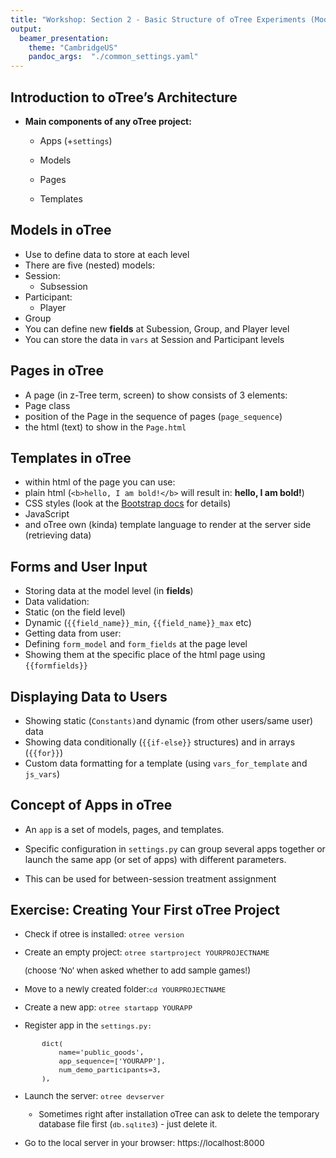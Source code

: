 ```yaml
---
title: "Workshop: Section 2 - Basic Structure of oTree Experiments (Models, Pages, Templates)"
output: 
  beamer_presentation:
    theme: "CambridgeUS"
    pandoc_args:  "./common_settings.yaml"
---
```


## Introduction to oTree's  Architecture

-   **Main components of any oTree project:**

    -   Apps (+`settings`)

    -   Models

    -   Pages

    -   Templates

## Models in oTree

-  Use to define data to store at each level
-   There are five (nested) models:
  - Session:
     - Subsession
  - Participant:
     - Player
  - Group   
-   You can define new **fields** at Subession, Group, and Player level
-  You can store the data in `vars` at Session and Participant levels

## Pages in oTree

-   A page (in z-Tree term, screen) to show consists of 3 elements:
  - Page class 
  - position of the Page in the sequence of pages (`page_sequence`)
  - the html (text) to show in the `Page.html`


## Templates in oTree

-  within html of the page you can use:
  - plain html (`<b>hello, I am bold!</b>` will result in:
  **hello, I am bold!**)
  - CSS styles (look at the [Bootstrap docs](https://getbootstrap.com/) for details)
  - JavaScript
  - and oTree own (kinda) template language to render  at the server side (retrieving data)
  

## Forms and User Input

-   Storing data at the model level (in **fields**)
-   Data validation:
   - Static (on the field level)
   - Dynamic (`{{field_name}}_min`, `{{field_name}}_max` etc)
-   Getting data from user:
  - Defining `form_model` and `form_fields` at the page level
  - Showing them at the specific place of the html page using `{{formfields}}`

## Displaying Data to Users

-   Showing static (`Constants)`and dynamic (from other users/same user) data
- Showing data conditionally (`{{if-else}}` structures) and in arrays (`{{for}}`)
-   Custom data formatting for a template (using `vars_for_template` and `js_vars`)

## Concept of Apps in oTree

-   An `app` is a set of models, pages, and templates.

-   Specific configuration in `settings.py` can group several apps together or launch the same app (or set of apps) with different parameters.

-   This can be used for between-session treatment assignment

## Exercise: Creating Your First oTree Project
\small
::: {style="font-size:10pt"}
-   Check if otree is installed: `otree version`

-   Create an empty project:  `otree startproject YOURPROJECTNAME`

    (choose 'No' when asked whether to add sample games!)

-   Move to a newly created folder:`cd YOURPROJECTNAME`

-   Create a new app: `otree startapp YOURAPP`

-   Register app in the `settings.py:`

    ```         
        dict(
            name='public_goods',
            app_sequence=['YOURAPP'],
            num_demo_participants=3,
        ),
    ```

-   Launch the server: `otree devserver`

    -   Sometimes right after installation oTree can ask to delete the temporary database file first (`db.sqlite3`) - just delete it.

-   Go to the local server in your browser: https://localhost:8000
:::
